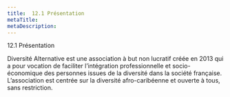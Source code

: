 ```yaml
---
title:  12.1 Présentation
metaTitle: 
metaDescription: 
---
```



<CustomTitle tag="h1"  size="24px">
   12.1 Présentation
</CustomTitle>


Diversité Alternative est une association à but non lucratif créée en 2013 qui a pour vocation de faciliter l’intégration professionnelle et socio-économique des personnes issues de la diversité dans la société française. L’association est centrée sur la diversité afro-caribéenne et ouverte à tous, sans restriction.